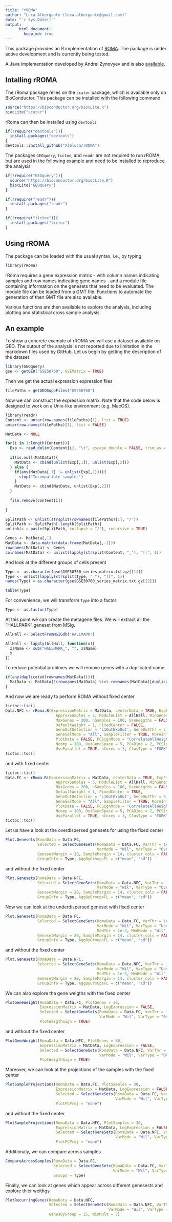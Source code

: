 ```yaml
---
title: "rROMA"
author: "Luca Albergante (luca.albergante@gmail.com)"
date: "`r Sys.Date()`"
output:  
      html_document:  
        keep_md: true
---
```


This package provides an R implementation of [ROMA](http://journal.frontiersin.org/article/10.3389/fgene.2016.00018/full). The package is under active development and is currently being tested.

A Java implementation developed by Andrei Zynovyev and is also [available](https://github.com/sysbio-curie/Roma).

## Intalling rROMA

The rRoma package relies on the `scater` package, which is available only on BioConductor. This package can be installed with the following command

```r
source("https://bioconductor.org/biocLite.R")
biocLite("scater")
```

rRoma can then be installed using `devtools`

```r
if(!require("devtools")){
  install.packages("devtools")
}
devtools::install_github("Albluca/rROMA")
```

The packages `GEOquery`, `tictoc`, and `readr` are not required to run rROMA, but are used in the following example and need to be installed to reproduce the analysis 

```r
if(!require("GEOquery")){
  source("https://bioconductor.org/biocLite.R")
  biocLite("GEOquery")
}

if(!require("readr")){
  install.packages("readr")
}

if(!require("tictoc")){
  install.packages("tictoc")
}
```

## Using rROMA

The package can be loaded with the usual syntax, i.e., by typing

```r
library(rRoma)
```

rRoma requires a gene expression matrix - with column names indicating samples and row names indicating gene names - and a module file containing information on the genesets that need to be evaluated. The module file can be loaded from a GMT file. Functions to automate the generation of then GMT file are also available.

Various functions are then available to explore the analysis, including plotting and statistical cross sample analysis.

## An example

To show a concrete example of rROMA we will use a dataset available on GEO. The output of the analysis is not reported due to limitation in the markdown files used by GitHub. Let us begin by getting the description of the dataset

```r
library(GEOquery)
gse <- getGEO("GSE50760", GSEMatrix = TRUE)
```

Then we get the actual expression expression files

```r
filePaths = getGEOSuppFiles("GSE50760")
```

Now we can construct the expression matrix. Note that the code below is designed to work on a Unix-like environment (e.g. MacOS).

```r
library(readr)
Content <- untar(row.names(filePaths)[1], list = TRUE)
untar(row.names(filePaths)[1], list = FALSE)

MatData <- NULL

for(i in 1:length(Content)){
  Exp <- read_delim(Content[i], "\t", escape_double = FALSE, trim_ws = TRUE)
  
  if(is.null(MatData)){
    MatData <- cbind(unlist(Exp[,1]), unlist(Exp[,2]))
  } else {
    if(any(MatData[,1] != unlist(Exp[,1]))){
      stop("Incompatible samples")
    }
    MatData <- cbind(MatData, unlist(Exp[,2]))
  }
  
  file.remove(Content[i])
  
}

SplitPath <- unlist(strsplit(rownames(filePaths)[1], "/"))
SplitPath <- SplitPath[-length(SplitPath)]
unlink(x = paste(SplitPath, collapse = "/"), recursive = TRUE)

Genes <- MatData[,1]
MatData <- data.matrix(data.frame(MatData[,-1]))
rownames(MatData) <- Genes
colnames(MatData) <- unlist(lapply(strsplit(Content, "_"), "[[", 1))
```

And look at the different groups of cells present

```r
Type <- as.character(gse$GSE50760_series_matrix.txt.gz[[1]])
Type <- unlist(lapply(strsplit(Type, " "), "[[", 1))
names(Type) = as.character(gse$GSE50760_series_matrix.txt.gz[[2]])

table(Type)
```

For convenience, we will transform `Type` into a factor:

```r
Type <- as.factor(Type)
```

At this point we can create the metagene files. We will extract all the "HALLPARK" geneset from MSig.

```r
AllHall <- SelectFromMSIGdb("HALLMARK")

AllHall <- lapply(AllHall, function(x){
  x$Name <- sub("HALLMARK_", "", x$Name)
  x
})

```

To reduce potential problmes we will remove genes with a duplicated name

```r
if(any(duplicated(rownames(MatData)))){
  MatData <- MatData[!(rownames(MatData) %in% rownames(MatData)[duplicated(rownames(MatData))]), ]
}
```

And now we are ready to perform ROMA without fixed center

```r
tictoc::tic()
Data.NFC <- rRoma.R(ExpressionMatrix = MatData, centerData = TRUE, ExpFilter = FALSE,
                      ApproxSamples = 5, ModuleList = AllHall, MinGenes = 10,
                      MaxGenes = 200, nSamples = 100, UseWeigths = FALSE,
                      DefaultWeight = 1, FixedCenter = FALSE,
                      GeneOutDetection = 'L1OutExpOut', GeneOutThr = 5,
                      GeneSelMode = "All", SampleFilter = TRUE, MoreInfo = FALSE,
                      PlotData = FALSE, PCSignMode = "CorrelateAllWeightsByGene", OutGeneNumber = 5,
                      Ncomp = 100, OutGeneSpace = 5, PCADims = 2, PCSignThr = NULL,
                      UseParallel = TRUE, nCores = 3, ClusType = "FORK", FullSampleInfo = FALSE)
tictoc::toc()
```

and with fixed center

```r
tictoc::tic()
Data.FC <- rRoma.R(ExpressionMatrix = MatData, centerData = TRUE, ExpFilter = FALSE,
                      ApproxSamples = 5, ModuleList = AllHall, MinGenes = 10,
                      MaxGenes = 200, nSamples = 100, UseWeigths = FALSE,
                      DefaultWeight = 1, FixedCenter = TRUE,
                      GeneOutDetection = 'L1OutExpOut', GeneOutThr = 5,
                      GeneSelMode = "All", SampleFilter = TRUE, MoreInfo = FALSE,
                      PlotData = FALSE, PCSignMode = "CorrelateAllWeightsByGene", OutGeneNumber = 5,
                      Ncomp = 100, OutGeneSpace = 5, PCADims = 2, PCSignThr = NULL,
                      UseParallel = TRUE, nCores = 3, ClusType = "FORK", FullSampleInfo = FALSE)
tictoc::toc()

```

Let us have a look at the overdispersed genesets for using the fixed center

```r
Plot.Genesets(RomaData = Data.FC,
              Selected = SelectGeneSets(RomaData = Data.FC, VarThr = 1e-3,
                                        VarMode = "Wil", VarType = "Over"),
              GenesetMargin = 20, SampleMargin = 14, cluster_cols = FALSE,
              GroupInfo = Type, AggByGroupsFL = c("mean", "sd"))
```

and without the fixed center

```r
Plot.Genesets(RomaData = Data.NFC,
              Selected = SelectGeneSets(RomaData = Data.NFC, VarThr = 1e-3,
                                        VarMode = "Wil", VarType = "Over"),
              GenesetMargin = 20, SampleMargin = 14, cluster_cols = FALSE,
              GroupInfo = Type, AggByGroupsFL = c("mean", "sd"))

```

Now we can look at the underdispersed geneset with fixed center

```r
Plot.Genesets(RomaData = Data.FC,
              Selected = SelectGeneSets(RomaData = Data.FC, VarThr = 1e-3,
                                        VarMode = "Wil", VarType = "Under",
                                        MedThr = 1e-3, MedMode = "Wil", MedType = "Over"),
              GenesetMargin = 20, SampleMargin = 14, cluster_cols = FALSE,
              GroupInfo = Type, AggByGroupsFL = c("mean", "sd"))

```

and without the fixed center

```r
Plot.Genesets(RomaData = Data.NFC,
              Selected = SelectGeneSets(RomaData = Data.NFC, VarThr = 1e-3,
                                        VarMode = "Wil", VarType = "Under",
                                        MedThr = 1e-3, MedMode = "Wil", MedType = "Over"),
              GenesetMargin = 20, SampleMargin = 14, cluster_cols = FALSE,
              GroupInfo = Type, AggByGroupsFL = c("mean", "sd"))
```


We can also explore the gene weigths with the fixed center

```r
PlotGeneWeight(RomaData = Data.FC, PlotGenes = 30,
               ExpressionMatrix = MatData, LogExpression = FALSE,
               Selected = SelectGeneSets(RomaData = Data.FC, VarThr = 1e-3,
                                         VarMode = "Wil", VarType = "Over"),
               PlotWeigthSign = TRUE)
```

and without the fixed center

```r
PlotGeneWeight(RomaData = Data.NFC, PlotGenes = 30,
               ExpressionMatrix = MatData, LogExpression = FALSE,
               Selected = SelectGeneSets(RomaData = Data.NFC, VarThr = 1e-3,
                                         VarMode = "Wil", VarType = "Over"),
               PlotWeigthSign = TRUE)

```

Moreover, we can look at the projections of the samples with the fixed center

```r
PlotSampleProjections(RomaData = Data.FC, PlotSamples = 30,
                      ExpressionMatrix = MatData, LogExpression = FALSE,
                      Selected = SelectGeneSets(RomaData = Data.FC, VarThr = 1e-6,
                                                VarMode = "Wil", VarType = "Over"),
                      PlotPCProj = "none")
```

and without the fixed center

```r
PlotSampleProjections(RomaData = Data.NFC, PlotSamples = 30,
                      ExpressionMatrix = MatData, LogExpression = FALSE,
                      Selected = SelectGeneSets(RomaData = Data.NFC, VarThr = 1e-6,
                                                VarMode = "Wil", VarType = "Over"),
                      PlotPCProj = "none")
```


Additionaly, we can compare across samples

```r
CompareAcrossSamples(RomaData = Data.FC,
                     Selected = SelectGeneSets(RomaData = Data.FC, VarThr = 1e-3,
                                               VarMode = "Wil", VarType = "Over"),
                     Groups = Type)
```

Finally, we can look at genes which appear across different genesests and explore thier weithgs


```r
PlotRecurringGenes(RomaData = Data.NFC,
                   Selected = SelectGeneSets(RomaData = Data.NFC, VarThr = 1e-3,
                                             VarMode = "Wil", VarType = "Over"),
                   GenesByGroup = 25, MinMult = 3)
```
